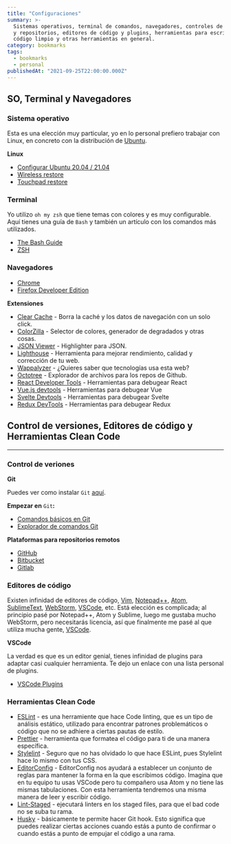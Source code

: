 ```yaml
---
title: "Configuraciones"
summary: >-
  Sistemas operativos, terminal de comandos, navegadores, controles de versiones
  y repositorios, editores de código y plugins, herramientas para escribir
  código limpio y otras herramientas en general.
category: bookmarks
tags:
  - bookmarks
  - personal
publishedAt: "2021-09-25T22:00:00.000Z"
---
```



<ArticleData />

## SO, Terminal y Navegadores

### Sistema operativo

Esta es una elección muy particular, yo en lo personal prefiero trabajar con Linux, en concreto con la distribución de [Ubuntu](https://ubuntu.com/).

**Linux**

- [Configurar Ubuntu 20.04 / 21.04](/docs/ubuntu/configuracion)
- [Wireless restore](https://askubuntu.com/questions/1182722/intel-wireless-ac-9462-not-working-w-18-04-lts)
- [Touchpad restore](https://askubuntu.com/questions/528293/is-there-a-way-to-restart-the-touchpad-driver)

### Terminal

Yo utilizo `oh my zsh` que tiene temas con colores y es muy configurable. Aquí tienes una guía de `Bash` y también un artículo con los comandos más utilizados.

- [The Bash Guide](https://guide.bash.academy/)
- [ZSH](https://ohmyz.sh/)

### Navegadores

- [Chrome](https://www.google.com/chrome/)
- [Firefox Developer Edition](https://www.mozilla.org/en-US/firefox/developer/)

**Extensiones**

- [Clear Cache](https://chrome.google.com/webstore/detail/clear-cache/cppjkneekbjaeellbfkmgnhonkkjfpdn?hl=en) - Borra la caché y los datos de navegación con un solo click.
- [ColorZilla](https://chrome.google.com/webstore/detail/colorzilla/bhlhnicpbhignbdhedgjhgdocnmhomnp?hl=en) - Selector de colores, generador de degradados y otras cosas.
- [JSON Viewer](https://chrome.google.com/webstore/detail/json-viewer/gbmdgpbipfallnflgajpaliibnhdgobh?hl=en) - Highlighter para JSON.
- [Lighthouse](https://chrome.google.com/webstore/detail/lighthouse/blipmdconlkpinefehnmjammfjpmpbjk?hl=en) - Herramienta para mejorar rendimiento, calidad y corrección de tu web.
- [Wappalyzer](https://www.google.com/chrome/) - ¿Quieres saber que tecnologías usa esta web?
- [Octotree](https://chrome.google.com/webstore/detail/octotree-github-code-tree/bkhaagjahfmjljalopjnoealnfndnagc?hl=en) - Explorador de archivos para los repos de Github.
- [React Developer Tools](https://chrome.google.com/webstore/detail/react-developer-tools/fmkadmapgofadopljbjfkapdkoienihi?hl=en) - Herramientas para debugear React
- [Vue.js devtools](https://chrome.google.com/webstore/detail/vuejs-devtools/nhdogjmejiglipccpnnnanhbledajbpd?hl=en) - Herramientas para debugear Vue
- [Svelte Devtools](https://chrome.google.com/webstore/detail/svelte-devtools/ckolcbmkjpjmangdbmnkpjigpkddpogn?hl=en) - Herramientas para debugear Svelte
- [Redux DevTools](https://chrome.google.com/webstore/detail/redux-devtools/lmhkpmbekcpmknklioeibfkpmmfibljd?hl=en) - Herramientas para debugear Redux

## Control de versiones, Editores de código y Herramientas Clean Code

---

### Control de veriones

**Git**

Puedes ver como instalar `Git` [aquí](https://www.notion.so/blog/linux/configurar-ubuntu#git).&#x20;

**Empezar en** `Git`**:**

- [Comandos básicos en Git](https://github.com/susannalles/MinimalEditions/wiki/Lista-Comandos-Git)
- [Explorador de comandos Git](https://gitexplorer.com/)

**Plataformas para repositorios remotos**

- [GitHub](https://github.com/)
- [Bitbucket](https://bitbucket.org/)
- [Gitlab](https://about.gitlab.com/)

### Editores de código

Existen infinidad de editores de código, [Vim](https://www.vim.org/), [Notepad++](https://notepad-plus-plus.org/downloads/), [Atom](https://atom.io/), [SublimeText](https://www.sublimetext.com/), [WebStorm](https://www.jetbrains.com/webstorm/), [VSCode](https://code.visualstudio.com/), etc. Está elección es complicada; al principio pasé por Notepad++, Atom y Sublime, luego me gustaba mucho WebStorm, pero necesitarás licencia, así que finalmente me pasé al que utiliza mucha gente, [VSCode](https://code.visualstudio.com/).

**VSCode**

La verdad es que es un editor genial, tienes infinidad de plugins para adaptar casi cualquier herramienta. Te dejo un enlace con una lista personal de plugins.

- [VSCode Plugins](/docs/herramientas/vscode-plugins)

### Herramientas Clean Code

- [ESLint](https://eslint.org/) - es una herramiente que hace Code linting, que es un tipo de análisis estático, utilizado para encontrar patrones problemáticos o código que no se adhiere a ciertas pautas de estilo.
- [Prettier](https://prettier.io/) - herramienta que formatea el código para ti de una manera específica.
- [Stylelint](https://stylelint.io/) - Seguro que no has olvidado lo que hace ESLint, pues Stylelint hace lo mismo con tus CSS.
- [EditorConfig](https://editorconfig.org/) - EditorConfig nos ayudará a establecer un conjunto de reglas para mantener la forma en la que escribimos código. Imagina que en tu equipo tu usas VSCode pero tu compañero usa Atom y no tiene las mismas tabulaciones. Con esta herramienta tendremos una misma manera de leer y escribir código.
- [Lint-Staged](https://github.com/okonet/lint-staged) - ejecutará linters en los staged files, para que el bad code no se suba tu rama.
- [Husky](https://github.com/typicode/husky) - básicamente te permite hacer Git hook. Esto significa que puedes realizar ciertas acciones cuando estás a punto de confirmar o cuando estás a punto de empujar el código a una rama.
